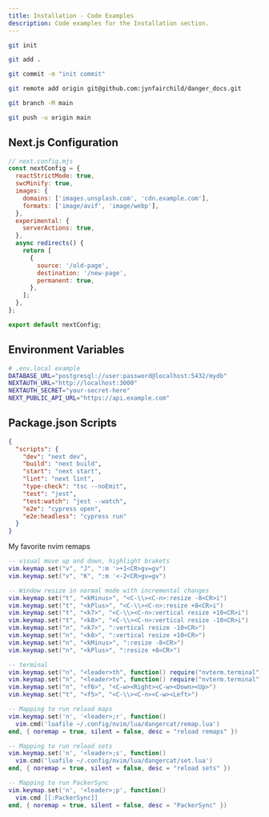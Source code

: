 ```yaml
---
title: Installation - Code Examples
description: Code examples for the Installation section.
---
```


```bash 
git init
```
```bash 
git add .
```
```bash 
git commit -m "init commit"
```
```bash 
git remote add origin git@github.com:jynfairchild/danger_docs.git
```
```bash 
git branch -M main
```
```bash 
git push -u origin main
```

## Next.js Configuration

```javascript showLineNumbers
// next.config.mjs
const nextConfig = {
  reactStrictMode: true,
  swcMinify: true,
  images: {
    domains: ['images.unsplash.com', 'cdn.example.com'],
    formats: ['image/avif', 'image/webp'],
  },
  experimental: {
    serverActions: true,
  },
  async redirects() {
    return [
      {
        source: '/old-page',
        destination: '/new-page',
        permanent: true,
      },
    ];
  },
};

export default nextConfig;
```

## Environment Variables

```bash showLineNumbers
# .env.local example
DATABASE_URL="postgresql://user:password@localhost:5432/mydb"
NEXTAUTH_URL="http://localhost:3000"
NEXTAUTH_SECRET="your-secret-here"
NEXT_PUBLIC_API_URL="https://api.example.com"
```

## Package.json Scripts

```json showLineNumbers
{
  "scripts": {
    "dev": "next dev",
    "build": "next build",
    "start": "next start",
    "lint": "next lint",
    "type-check": "tsc --noEmit",
    "test": "jest",
    "test:watch": "jest --watch",
    "e2e": "cypress open",
    "e2e:headless": "cypress run"
  }
}
```

My favorite nvim remaps

```lua showLineNumbers 
-- visual move up and down, highlight brakets
vim.keymap.set("v", "J", ":m '>+1<CR>gv=gv")
vim.keymap.set("v", "K", ":m '<-2<CR>gv=gv")

-- Window resize in normal mode with incremental changes
vim.keymap.set("t", "<kMinus>", "<C-\\><C-n>:resize -8<CR>i")
vim.keymap.set("t", "<kPlus>", "<C-\\><C-n>:resize +8<CR>i")
vim.keymap.set("t", "<k7>", "<C-\\><C-n>:vertical resize +10<CR>i")
vim.keymap.set("t", "<k8>", "<C-\\><C-n>:vertical resize -10<CR>i")
vim.keymap.set("n", "<k7>", ":vertical resize -10<CR>")
vim.keymap.set("n", "<k8>", ":vertical resize +10<CR>")
vim.keymap.set("n", "<kMinus>", ":resize -8<CR>")
vim.keymap.set("n", "<kPlus>", ":resize +8<CR>")

-- terminal
vim.keymap.set("n", "<leader>th", function() require("nvterm.terminal").toggle('horizontal') end)
vim.keymap.set("n", "<leader>tv", function() require("nvterm.terminal").toggle('vertical') end)
vim.keymap.set("n", "<f6>", "<C-w><Right><C-w><Down><Up>")
vim.keymap.set("t", "<f5>", "<C-\\><C-n><C-w><Left>")

-- Mapping to run reload maps
vim.keymap.set('n', '<leader>;r', function()
  vim.cmd('luafile ~/.config/nvim/lua/dangercat/remap.lua')
end, { noremap = true, silent = false, desc = "reload remaps" })

-- Mapping to run reload sets
vim.keymap.set('n', '<leader>;s', function()
  vim.cmd('luafile ~/.config/nvim/lua/dangercat/set.lua')
end, { noremap = true, silent = false, desc = "reload sets" })

-- Mapping to run PackerSync
vim.keymap.set('n', '<leader>;p', function()
  vim.cmd [[:PackerSync]]
end, { noremap = true, silent = false, desc = "PackerSync" })

```


